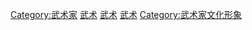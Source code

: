 {{catdiffuse}}
{{Parent category}}
{{Commons category|Fictional martial artists}}

{{See|Category:虛構能力與武術}}

[[Category:武术家|Category:武术家]]
[[Category:虚构运动员|武术]]
[[Category:虚构艺术家|武术]]
[[Category:各職業虛構角色|武术]]
[[Category:武术家文化形象|Category:武术家文化形象]]